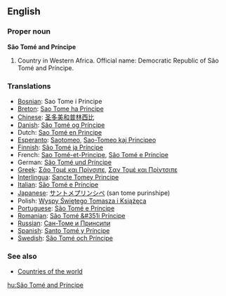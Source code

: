 ==English==

===Proper noun===
'''São Tomé and Príncipe'''
# Country in Western Africa.  Official name: Democratic Republic of São Tomé and Príncipe.

===Translations===
*[[Bosnian]]: Sao Tome i Principe {{m}}
*[[Breton]]: [[Sao Tome ha Principe]]
*[[Chinese]]: [[圣多美和普林西比]]
*[[Danish]]: [[São Tomé og Príncipe]]
*Dutch: [[Sao Tomé en Principe]]
*[[Esperanto]]: [[Saotomeo]], [[Sao-Tomeo kaj Principeo]]
*[[Finnish]]: [[São Tomé ja Príncipe]]
*French: [[Sao Tomé-et-Principe]], [[São Tomé e Príncipe]]
*German: [[São Tomé und Príncipe]]
*[[Greek]]: [[Σάο Τομέ και Πρίνσιπε]], [[Σαν Τομέ και Πρίντσιπε]]
*[[Interlingua]]: [[Sancte Tomey Principe]]
*[[Italian]]: [[São Tomé e Príncipe]]
*[[Japanese]]: [[サントメプリンシペ]] (san tome purinshipe)
*Polish: [[Wyspy Świętego Tomasza i Książęca]]
*[[Portuguese]]: [[São Tomé e Príncipe]]
*[[Romanian]]: [[São Tomé &#351i Príncipe]]
*[[Russian]]: [[Сан-Томе и Принсипи]]
*[[Spanish]]: [[Santo Tomé y Príncipe]]
*[[Swedish]]: [[São Tomé och Príncipe]]

===See also===
* [[Countries of the world]]

[[hu:São Tomé and Príncipe]]